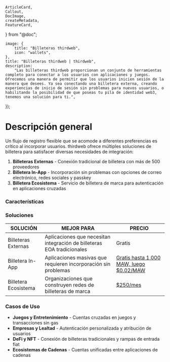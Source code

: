 	ArticleCard,
	Callout,
	DocImage,
	createMetadata,
	FeatureCard,
} from "@doc";

	image: {
		title: "Billeteras thirdweb",
		icon: "wallets",
	},
	title: "Billeteras thirdweb | thirdweb",
	description:
		"Las billeteras thirdweb proporcionan un conjunto de herramientas completo para conectar a los usuarios con aplicaciones y juegos. Ofrecemos una manera de permitir que los usuarios inicien sesión de la manera que desees. Ya sea conectando una billetera externa, creando experiencias de inicio de sesión sin problemas para nuevos usuarios, o habilitando la posibilidad de que poseas tu pila de identidad web3, tenemos una solución para ti.",
});

# Descripción general

Un flujo de registro flexible que se acomode a diferentes preferencias es crítico al incorporar usuarios. thirdweb ofrece múltiples soluciones de billetera para satisfacer diversas necesidades de integración:

1. **Billeteras Externas** - Conexión tradicional de billetera con más de 500 proveedores
2. **Billetera In-App** - Incorporación sin problemas con opciones de correo electrónico, redes sociales y passkey
3. **Billetera Ecosistema** - Servicio de billetera de marca para autenticación en aplicaciones cruzadas

<DocImage src={EcosystemWalletOverview} />

### Características

<div
	className="my-4 grid gap-2 md:grid-cols-2 lg:grid-cols-2 "
>
	<FeatureCard
		title="Soporte de Billeteras"
		description="Soporte para más de 500 proveedores de billeteras"
		iconUrl="/icons/feature-cards/wallet.svg"
	/>
	<FeatureCard
		title="Fiat On-Ramp"
		description="Habilita opciones de compra directamente en el modal"
			iconUrl="/icons/feature-cards/fiat-ramp.svg"
	/>
	<FeatureCard
		title="Incorporación sin problemas"
		description="Opciones de correo electrónico, teléfono, redes sociales y passkey"
			iconUrl="/icons/feature-cards/fingerprint.svg"
	/>
	<FeatureCard
		title="Personalizable"
		description="Adapta la marca de tu aplicación"
		iconUrl="/icons/feature-cards/customize.svg"
	/>
	<FeatureCard
		title="Sin Gas"
		description="Habilita transacciones gratuitas con cuentas inteligentes"
		iconUrl="/icons/feature-cards/gasless.svg"
	/>
	<FeatureCard
		title="Localización"
		description="Soporte para múltiples idiomas"
			iconUrl="/icons/feature-cards/localization.svg"
	/>
	<FeatureCard
		title="Soporte Cross-Chain"
		description="Permite que los usuarios vean activos, saldos y actividades de aplicaciones y juegos en cualquier cadena compatible con EVM"
		iconUrl="/icons/feature-cards/compatibility.svg"
	/>
	<FeatureCard
		title="Atribución de Usuarios & Analíticas"
		description="Desbloquea analíticas para desarrolladores y actividad de usuarios en todo tu ecosistema"
		iconUrl="/icons/feature-cards/compatibility.svg"
	/>
</div>

### Soluciones

| SOLUCIÓN         | MEJOR PARA                                             | PRECIO                                                                |
| ---------------- | ------------------------------------------------------ | --------------------------------------------------------------------- |
| Billeteras Externas | Aplicaciones que necesitan integración de billeteras EOA tradicionales | Gratis                                                                |
| Billetera In-App    | Aplicaciones masivas que requieren incorporación sin problemas   | [Gratis hasta 1,000 MAW, luego $0.02/MAW](https://thirdweb.com/pricing) |
| Billetera Ecosistema | Organizaciones que construyen redes de billeteras de marca         | [$250/mes](https://thirdweb.com/pricing)                               |

### Casos de Uso

- **Juegos y Entretenimiento** - Cuentas cruzadas en juegos y transacciones sin gas
- **Empresas y Lealtad** - Autenticación personalizada y atribución de usuarios
- **DeFi y NFT** - Conexión de billeteras tradicionales y rampas de entrada fiat
- **Ecosistemas de Cadenas** - Cuentas unificadas entre aplicaciones de cadenas

<ArticleCard
	title="Primeros pasos"
	description="Consulta nuestra guía para comenzar rápidamente con las billeteras thirdweb en las distintas plataformas soportadas."
	href="/connect/wallet/get-started"
/>

<DocImage src={customModal} />
